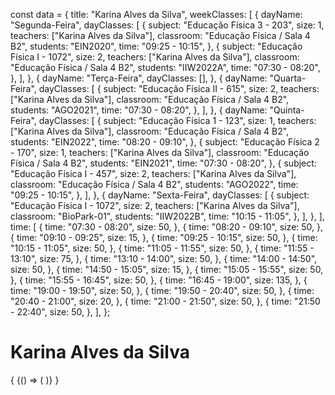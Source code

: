 const data = {
  title: "Karina Alves da Silva",
  weekClasses: [
    {
      dayName: "Segunda-Feira",
      dayClasses: [
        {
          subject: "Educação Física 3 - 203",
          size: 1,
          teachers: ["Karina Alves da Silva"],
          classroom: "Educação Física / Sala 4 B2",
          students: "EIN2020",
          time: "09:25 - 10:15",
        },
        {
          subject: "Educação Física I - 1072",
          size: 2,
          teachers: ["Karina Alves da Silva"],
          classroom: "Educação Física / Sala 4 B2",
          students: "IIW2022A",
          time: "07:30 - 08:20",
        },
      ],
    },
    {
      dayName: "Terça-Feira",
      dayClasses: [],
    },
    {
      dayName: "Quarta-Feira",
      dayClasses: [
        {
          subject: "Educação Física II - 615",
          size: 2,
          teachers: ["Karina Alves da Silva"],
          classroom: "Educação Física / Sala 4 B2",
          students: "AGO2021",
          time: "07:30 - 08:20",
        },
      ],
    },
    {
      dayName: "Quinta-Feira",
      dayClasses: [
        {
          subject: "Educação Física 1 - 123",
          size: 1,
          teachers: ["Karina Alves da Silva"],
          classroom: "Educação Física / Sala 4 B2",
          students: "EIN2022",
          time: "08:20 - 09:10",
        },
        {
          subject: "Educação Física 2 - 170",
          size: 1,
          teachers: ["Karina Alves da Silva"],
          classroom: "Educação Física / Sala 4 B2",
          students: "EIN2021",
          time: "07:30 - 08:20",
        },
        {
          subject: "Educação Física I - 457",
          size: 2,
          teachers: ["Karina Alves da Silva"],
          classroom: "Educação Física / Sala 4 B2",
          students: "AGO2022",
          time: "09:25 - 10:15",
        },
      ],
    },
    {
      dayName: "Sexta-Feira",
      dayClasses: [
        {
          subject: "Educação Física I - 1072",
          size: 2,
          teachers: ["Karina Alves da Silva"],
          classroom: "BioPark-01",
          students: "IIW2022B",
          time: "10:15 - 11:05",
        },
      ],
    },
  ],
  time: [
    {
      time: "07:30 - 08:20",
      size: 50,
    },
    {
      time: "08:20 - 09:10",
      size: 50,
    },
    {
      time: "09:10 - 09:25",
      size: 15,
    },
    {
      time: "09:25 - 10:15",
      size: 50,
    },
    {
      time: "10:15 - 11:05",
      size: 50,
    },
    {
      time: "11:05 - 11:55",
      size: 50,
    },
    {
      time: "11:55 - 13:10",
      size: 75,
    },
    {
      time: "13:10 - 14:00",
      size: 50,
    },
    {
      time: "14:00 - 14:50",
      size: 50,
    },
    {
      time: "14:50 - 15:05",
      size: 15,
    },
    {
      time: "15:05 - 15:55",
      size: 50,
    },
    {
      time: "15:55 - 16:45",
      size: 50,
    },
    {
      time: "16:45 - 19:00",
      size: 135,
    },
    {
      time: "19:00 - 19:50",
      size: 50,
    },
    {
      time: "19:50 - 20:40",
      size: 50,
    },
    {
      time: "20:40 - 21:00",
      size: 20,
    },
    {
      time: "21:00 - 21:50",
      size: 50,
    },
    {
      time: "21:50 - 22:40",
      size: 50,
    },
  ],
};

# Karina Alves da Silva

<div>
  {
    <BrowserOnly>
      {() => (
        <Grid
          title={data.title}
          weekClasses={data.weekClasses}
          time={data.time}
        />
      )}
    </BrowserOnly>
  }
</div>
